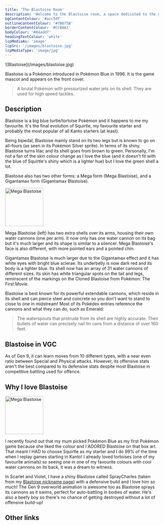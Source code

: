 ```yaml
---
title: 'The Blastoise Room'
description: 'Welcome to the Blastoise room, a space dedicated to the greatest tortoise in the world.'
bgContentColour: '#acc5df'
outlineContentColour: '#7B675B'
borderContentColour: '#CCBAA1'
bodyColour: '#84add7'
headingTextColour: 'white'
lcpMediaAs: 'image'
lcpSrc: '/images/blastoise.jpg'
lcpMediaType: 'image/jpg'
---
```



<div class="img-center">![Blastoise](/images/blastoise.jpg)</div>

Blastoise is a Pokémon introduced in Pokémon Blue in 1996. It is the game mascot and appears on the front cover.

> A brutal Pokémon with pressurized water jets on its shell. They are used for high speed tackles.

## Description

Blastoise is a big blue turtle/tortoise Pokémon and it happens to me my favourite. It's the final evolution of Squirtle, my favourite starter and probably the most popular of all Kanto starters (at least).

Being bipedal, Blastoise mainly stand on its two legs but is known to go on all-fours (as seen in its Pokémon Silver sprite). In terms of its shiny, Blastoise turns lilac and its shell goes from brown to green. Personally, I'm not a fan of the skin colour change as I love the blue (and it doesn't fit with the blue of Squirtle's shiny which is a lighter hue) but I love the green shell a lot.

Blastoise also has two other forms: a Mega form (Mega Blastoise), and a Gigantamax form (Gigantamax Blastoise).

<div class="float-left-img"><img src="/images/mega-blastoise-250px.png" alt="Mega Blastoise" width="125px" loading="lazy"/></div>

Mega Blastoise (left) has two extra shells over its arms, housing their own water cannons (one per arm). It now only has one water cannon on its bag but it's much larger and its shape is similar to a silencer. Mega Blastoise's face is also different, with more pointed ears and a pointed chin.

Gigantamax Blastoise is much larger due to the Gigantamax effect and it has white eyes with bright blue sclerae. Its underbelly is now dark red and its body is a lighter blue. Its shell now has an array of 31 water cannons of different sizes. Its skin has white triangular spots on the tail and legs, reminscent of the markings on the Cloned Blastoise from Pokémon: The First Movie.

Blastoise is best known for its powerful extendable cannons, which reside in its shell and can pierce steel and concrete so you don't want to stand to close to one in midstream! Most of its Pokédex entries reference the cannons and what they can do, such as Emerald:

> The waterspouts that protrude from its shell are highly accurate. Their bullets of water can precisely nail tin cans from a distance of over 160 feet.

## Blastoise in VGC

As of Gen 9, it can learn moves from 10 different types, with a near even ratio between Special and Physical attacks. However, its offensive stats aren't the best compared to its defensive stats despite most Blastoise in competitive battling used for offence.

## Why I love Blastoise

<div class="float-right-img"><img src="/images/blastoise-first-movie-250px.jpeg" alt="Mega Blastoise" width="125px" loading="lazy"/></div>

I recently found out that my mum picked Pokémon Blue as my first Pokémon game because she liked the colour and I ADORED Blastoise on that box art. That meant I HAD to choose Squirtle as my starter and I do 99% of the time when I replay games starting in Kanto! I already loved tortoises (one of my favourite animals) so seeing one in one of my favourite colours with cool water cannons on its back, it was a dream to witness.

In Scarlet and Violet, I have a shiny Blastoise called SprayCharles (taken from my [Blastoise nickname page](/nicknames/blastoise/)) with a defensive build and I love him so much! The Gen 9 overworld animation is awesome too as Blastoise sprays its cannons as it swims, perfect for auto-battling in bodies of water. He's also a beefy boy so there's no chance of getting destroyed without a lot of offensive build-up!

## Other links

<RoomFilter query="blastoise" />